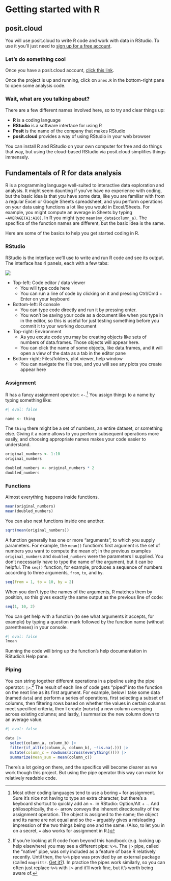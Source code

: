 # Getting started with R


## posit.cloud

You will use posit.cloud to write R code and work with data in RStudio. To use it you'll just need to [sign up for a free account](https://login.posit.cloud/register).


### Let's do something cool

Once you have a posit.cloud account, [click this link](https://posit.cloud/content/6251706).

Once the project is up and running, click on `anes.R` in the bottom-right pane to open some analysis code.


### Wait, what are you talking about?

There are a few different names involved here, so to try and clear things up:

- __R__ is a coding language
- __RStudio__ is a software interface for using R
- __Posit__ is the name of the company that makes RStudio
- __posit.cloud__ provides a way of using RStudio in your web browser

You can install R and RStudio on your own computer for free and do things that way, but using the cloud-based RStudio via posit.cloud simplifies things immensely.


## Fundamentals of R for data analysis

R is a programming language well-suited to interactive data exploration and analysis. It might seem daunting if you've have no experience with coding, but the basic idea is that you have some data, like you are familiar with from a regular Excel or Google Sheets spreadsheet, and you perform operations on your data using functions a lot like you would in Excel/Sheets. For example, you might compute an average in Sheets by typing `=AVERAGE(A1:A10)`. In R you might type `mean(my_data$column_a)`. The specifics of the function names are different, but the basic idea is the same.

Here are some of the basics to help you get started coding in R.

### RStudio

RStudio is the interface we'll use to write and run R code and see its output. The interface has 4 panels, each with a few tabs:

![](rstudio-interface.png)

- Top-left: Code editor / data viewer
  - You will type code here
  - You can run a line of code by clicking on it and pressing Ctrl/Cmd + Enter on your keyboard
- Bottom-left: R console
  - You can type code directly and run it by pressing enter.
  - You won't be saving your code as a document like when you type in in the editor, so this is useful for just testing something before you commit it to your working document
- Top-right: Environment
  - As you excute code you may be creating objects like sets of numbers of data.frames. Those objects will appear here.
  - You can click the name of some objects, like data.frames, and it will open a view of the data as a tab in the editor pane
- Bottom-right: Files/folders, plot viewer, help window
  - You can navigate the file tree, and you will see any plots you create appear here

### Assignment

R has a fancy assignment operator: `<-`.[^assignment-note] You assign things to a name by typing something like:

```r
#| eval: false

name <- thing
```

The `thing` there might be a set of numbers, an entire dataset, or something else. Giving it a name allows to you perform subsequent operations more easily, and choosing appropriate names makes your code easier to understand.

```r
original_numbers <- 1:10
original_numbers

doubled_numbers <- original_numbers * 2
doubled_numbers
```

### Functions

Almost everything happens inside functions.

```r
mean(original_numbers)
mean(doubled_numbers)
```


You can also nest functions inside one another.

```r
sqrt(mean(original_numbers))
```

A function generally has one or more "arguments", to which you supply parameters. For example, the `mean()` function's first argument is the set of numbers you want to compute the mean of; in the previous examples `original_numbers` and `doubled_numbers` were the parameters I supplied. You don't necessarily have to type the name of the argument, but it can be helpful. The `seq()` function, for example, produces a sequence of numbers according to three arguments, `from`, `to`, and `by`.

```r
seq(from = 1, to = 10, by = 2)
```

When you don't type the names of the arguments, R matches them by position, so this gives exactly the same output as the previous line of code:

```r
seq(1, 10, 2)
```


You can get help with a function (to see what arguments it accepts, for example) by typing a question mark followed by the function name (without parentheses) in your console.

```r
#| eval: false
?mean
```

Running the code will bring up the function's help documentation in RStudio's Help pane.

### Piping

You can string together different operations in a pipeline using the pipe operator: `|>`.[^old-pipe] The result of each line of code gets "piped" into the function on the next line as its first argument. For example, below I take some data (named `data`) and perform a series of operations, first selecting a subset of columns, then filtering rows based on whether the values in certain columns meet specified criteria, then I create (`mutate`) a new column averaging across existing columns; and lastly, I summarize the new column down to an average value.

```r
#| eval: false

data |> 
  select(column_a, column_b) |> 
  filter(if_all(c(column_a, column_b), ~!is.na(.))) |> 
  mutate(column_c = rowSums(across(everything()))) |> 
  summarize(mean_sum = mean(column_c))

```

There's a lot going on there, and the specifics will become clearer as we work though this project. But using the pipe operator this way can make for relatively readable code.

[^assignment-note]: Most other coding languages tend to use a boring `=` for assignment. Sure it's nice not having to type an extra character, but there's a keyboard shortcut to quickly add an `<-` in RStudio: Option/Alt + `-`. And philosophically, the `<-` arrow conveys the inherent directionality of the assignment operation. The object is assigned to the name; the object and its name are not equal and so the `=` arguably gives a misleading impression of the two things being one and the same. (Also, to let you in on a secret, `=` also works for assignment in R.)


[^old-pipe]: If you're looking at R code from beyond this handbook (e.g. looking up help elsewhere) you may see a different pipe: `%>%`. The `|>` pipe, called the "native" pipe, was only included as a feature of base R relatively recently. Until then, the `%>%` pipe was provided by an external package (called `magrittr`. [Get it?](https://magrittr.tidyverse.org/logo.png)). In practice the pipes work similarly, so you can often just replace `%>%` with `|>` and it'll work fine, but it's worth being aware of.

